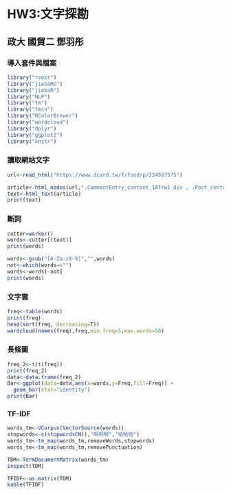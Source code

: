 # HW3:文字探勘
## 政大 國貿二 鄧羽彤    
  
    
### 導入套件與檔案  
```r
library("rvest")
library("jiebaRD")
library("jiebaR")
library("NLP")
library("tm")
library("tmcn")
library("RColorBrewer")
library("wordcloud")
library("dplyr")
library("ggplot2")
library("knitr")
```

### 讀取網站文字  
```r
url<-read_html("https://www.dcard.tw/f/food/p/224587575")

article<-html_nodes(url,".CommentEntry_content_1ATrw1 div , .Post_content_NKEl9d div , .Post_title_2O-1el")
text<-html_text(article)
print(text)
```

### 斷詞  
```r
cutter=worker()
words<-cutter[(text)]
print(words)

words<-gsub("[A-Za-z0-9]","",words)
not<-which(words=="")
words<-words[-not]
print(words)
```

### 文字雲
```r
freq<-table(words)
print(freq)
head(sort(freq, decreasing=T))
wordcloud(names(freq),freq,min.freq=5,max.words=50)
```

### 長條圖  
```r
freq_2<-t(t(freq))
print(freq_2)
data<-data.frame(freq_2)
Bar<-ggplot(data=data,aes(x=words,y=Freq,fill=Freq)) +
  geom_bar(stat="identity")
print(Bar)
```

### TF-IDF
```r
words_tm<-VCorpus(VectorSource(words))
stopwords<-c(stopwordsCN(),"啊啊啊","哈哈哈")
words_tm<-tm_map(words_tm,removeWords,stopwords)
words_tm<-tm_map(words_tm,removePunctuation)

TDM<-TermDocumentMatrix(words_tm)
inspect(TDM)

TFIDF<-as.matrix(TDM)
kable(TFIDF)
```